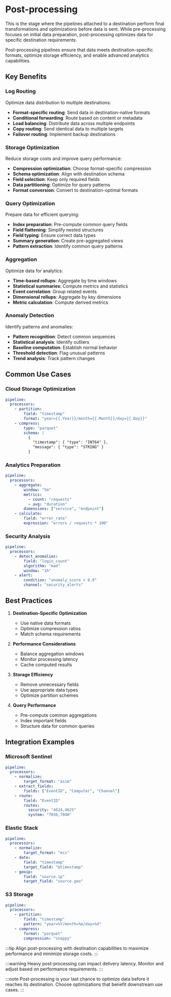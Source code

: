 # Post-processing

This is the stage where the pipelines attached to a destination perform final transformations and optimizations before data is sent. While pre-processing focuses on initial data preparation, post-processing optimizes data for specific destination requirements.

Post-processing pipelines ensure that data meets destination-specific formats, optimize storage efficiency, and enable advanced analytics capabilities.

## Key Benefits

### Log Routing

Optimize data distribution to multiple destinations:

- **Format-specific routing**: Send data in destination-native formats
- **Conditional forwarding**: Route based on content or metadata
- **Load balancing**: Distribute data across multiple endpoints
- **Copy routing**: Send identical data to multiple targets
- **Failover routing**: Implement backup destinations

### Storage Optimization

Reduce storage costs and improve query performance:

- **Compression optimization**: Choose format-specific compression
- **Schema optimization**: Align with destination schema
- **Field selection**: Keep only required fields
- **Data partitioning**: Optimize for query patterns
- **Format conversion**: Convert to destination-optimal formats

### Query Optimization

Prepare data for efficient querying:

- **Index preparation**: Pre-compute common query fields
- **Field flattening**: Simplify nested structures
- **Field typing**: Ensure correct data types
- **Summary generation**: Create pre-aggregated views
- **Pattern extraction**: Identify common query patterns

### Aggregation

Optimize data for analytics:

- **Time-based rollups**: Aggregate by time windows
- **Statistical summaries**: Compute metrics and statistics
- **Event correlation**: Group related events
- **Dimensional rollups**: Aggregate by key dimensions
- **Metric calculation**: Compute derived metrics

### Anomaly Detection

Identify patterns and anomalies:

- **Pattern recognition**: Detect common sequences
- **Statistical analysis**: Identify outliers
- **Baseline computation**: Establish normal behavior
- **Threshold detection**: Flag unusual patterns
- **Trend analysis**: Track pattern changes

## Common Use Cases

### Cloud Storage Optimization

```yaml
pipeline:
  processors:
    - partition:
        field: "timestamp"
        format: "year={{.Year}}/month={{.Month}}/day={{.Day}}"
    - compress:
        type: "parquet"
        schema: |
          {
            "timestamp": { "type": "INT64" },
            "message": { "type": "STRING" }
          }
```

### Analytics Preparation

```yaml
pipeline:
  processors:
    - aggregate:
        window: "5m"
        metrics:
          - count: "requests"
          - avg: "duration"
        dimensions: ["service", "endpoint"]
    - calculate:
        field: "error_rate"
        expression: "errors / requests * 100"
```

### Security Analysis

```yaml
pipeline:
  processors:
    - detect_anomalies:
        field: "login_count"
        algorithm: "mad"
        window: "1h"
    - alert:
        condition: "anomaly_score > 0.9"
        channel: "security_alerts"
```

## Best Practices

1. **Destination-Specific Optimization**
   - Use native data formats
   - Optimize compression ratios
   - Match schema requirements

2. **Performance Considerations**
   - Balance aggregation windows
   - Monitor processing latency
   - Cache computed results

3. **Storage Efficiency**
   - Remove unnecessary fields
   - Use appropriate data types
   - Optimize partition schemes

4. **Query Performance**
   - Pre-compute common aggregations
   - Index important fields
   - Structure data for common queries

## Integration Examples

### Microsoft Sentinel

```yaml
pipeline:
  processors:
    - normalize:
        target_format: "asim"
    - extract_fields:
        fields: ["EventID", "Computer", "Channel"]
    - route:
        field: "EventID"
        routes:
          security: "4624,4625"
          system: "7036,7040"
```

### Elastic Stack

```yaml
pipeline:
  processors:
    - normalize:
        target_format: "ecs"
    - date:
        field: "timestamp"
        target_field: "@timestamp"
    - geoip:
        field: "source.ip"
        target_field: "source.geo"
```

### S3 Storage

```yaml
pipeline:
  processors:
    - partition:
        field: "timestamp"
        pattern: "year=%Y/month=%m/day=%d"
    - compress:
        format: "parquet"
        compression: "snappy"
```

:::tip
Align post-processing with destination capabilities to maximize performance and minimize storage costs.
:::

:::warning
Heavy post-processing can impact delivery latency. Monitor and adjust based on performance requirements.
:::

:::note
Post-processing is your last chance to optimize data before it reaches its destination. Choose optimizations that benefit downstream use cases.
:::
